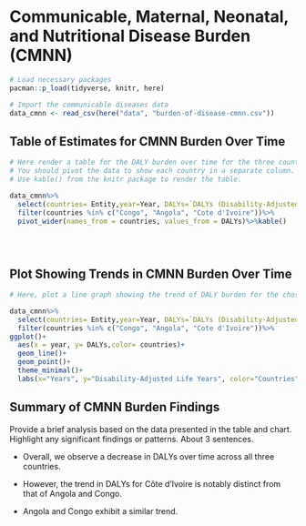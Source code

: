 # Communicable, Maternal, Neonatal, and Nutritional Disease Burden (CMNN)

```r
# Load necessary packages
pacman::p_load(tidyverse, knitr, here)

# Import the communicable diseases data
data_cmnn <- read_csv(here("data", "burden-of-disease-cmnn.csv"))
```

## Table of Estimates for CMNN Burden Over Time

```r

# Here render a table for the DALY burden over time for the three countries 
# You should pivot the data to show each country in a separate column.
# Use kable() from the knitr package to render the table.

data_cmnn%>%
  select(countries= Entity,year=Year, DALYs=`DALYs (Disability-Adjusted Life Years) - Communicable, maternal, neonatal, and nutritional diseases - Sex: Both - Age: Age-standardized (Rate)`)%>%
  filter(countries %in% c("Congo", "Angola", "Cote d'Ivoire"))%>%
  pivot_wider(names_from = countries, values_from = DALYs)%>%kable()


  

```

## Plot Showing Trends in CMNN Burden Over Time

```r

# Here, plot a line graph showing the trend of DALY burden for the chosen countries over time. You can use ggplot2 to create this plot. Each country's line should be a different color.

data_cmnn%>%
  select(countries= Entity,year=Year, DALYs=`DALYs (Disability-Adjusted Life Years) - Communicable, maternal, neonatal, and nutritional diseases - Sex: Both - Age: Age-standardized (Rate)`)%>%
  filter(countries %in% c("Congo", "Angola", "Cote d'Ivoire"))%>%
ggplot()+
  aes(x = year, y= DALYs,color= countries)+
  geom_line()+
  geom_point()+
  theme_minimal()+
  labs(x="Years", y="Disability-Adjusted Life Years", color="Countries")


```

## Summary of CMNN Burden Findings

Provide a brief analysis based on the data presented in the table and chart. Highlight any significant findings or patterns. About 3 sentences.


- Overall, we observe a decrease in DALYs over time across all three countries.

- However, the trend in DALYs for Côte d'Ivoire is notably distinct from that of Angola and Congo.

- Angola and Congo exhibit a similar trend.




